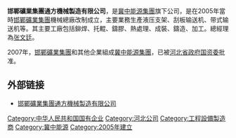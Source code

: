 '''邯鄲礦業集團通方機械製造有限公司'''，是[[冀中能源集團|冀中能源集團]]旗下公司，是在2005年當時[[邯鄲礦業集團|邯鄲礦業集團]]機械總廠改制成立，主要業務生產液压支架、刮板输送机、带式输送机等。其主要工廠包括鉚焊、托輥、鑄膠、熱處理、成裝、鑄造、加工。總經理為[[张文廷|张文廷]]。

2007年，[[邯鄲礦業集團|邯鄲礦業集團]]和其他企業組成[[冀中能源集團|冀中能源集團]]，已被[[河北省政府国资委|河北省政府国资委]]批准。

== 外部链接 ==
* [http://www.hdtfjx.com/ 邯鄲礦業集團通方機械製造有限公司] {{Wayback|url=http://www.hdtfjx.com/ |date=20180808182939 }}

[[Category:中华人民共和国国有企业|Category:中华人民共和国国有企业]]
[[Category:河北公司|Category:河北公司]]
[[Category:工程設備製造商|Category:工程設備製造商]]
[[Category:冀中能源|Category:冀中能源]]
[[Category:2005年建立|Category:2005年建立]]